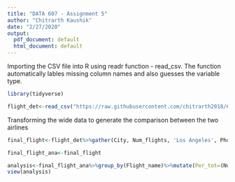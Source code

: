 ---
title: "DATA 607 - Assignment 5"
author: "Chitrarth Kaushik"
date: "2/27/2020"
output:
  pdf_document: default
  html_document: default
---

Importing the CSV file into R using readr function - read_csv. The function automatically lables missing column names and also guesses the variable type.

```{r csv import, eval=TRUE}
library(tidyverse)

flight_det<-read_csv("https://raw.githubusercontent.com/chitrarth2018/607-Assignment_5/master/Flight_details.csv")

```

Transforming the wide data to generate the comparison between the two airlines

```{r using gather function, eval=TRUE}

final_flight<-flight_det%>%gather(City, Num_flights, 'Los Angeles', Phoenix, 'San Diego', 'San Francisco', Seattle, na.rm=TRUE)%>%rename(Flight_name=X1,Status=X2)%>%fill(Flight_name,.direction="down")

final_flight_ana<-final_flight

analysis<-final_flight_ana%>%group_by(Flight_name)%>%mutate(Per_tot=(Num_flights/sum(Num_flights))*100)%>%filter(Status=="delayed")%>%group_by(City, Flight_name)%>%summarize(Avg_Delayed_Perc=mean(Per_tot))
view(analysis)

```

